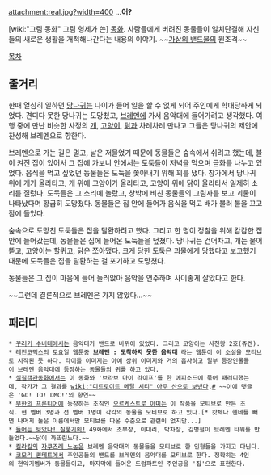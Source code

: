attachment:real.jpg?width=400
...'''어?'''

[wiki:"그림 동화" 그림 형제가 쓴] [[동화]]. 사람들에게 버려진 동물들이 일치단결해 자신들의 새로운 생활을 개척해나간다는 내용의 이야기. ~~[[가상의 밴드]]물의 원조격~~

[[목차]]
== 줄거리 ==
한때 열심히 일하던 [[당나귀]]는 나이가 들어 일을 할 수 없게 되어 주인에게 학대당하게 되었다. 견디다 못한 당나귀는 도망쳤고, [[브레멘]]에 가서 음악대에 들어가려고 생각했다. 여행 중에 만난 비슷한 사정의 [[개]], [[고양이]], [[닭]]과 차례차례 만나고 그들은 당나귀의 제안에 찬성해 브레멘으로 향한다.

브레멘으로 가는 길은 멀고, 날은 저물었기 때문에 동물들은 숲속에서 쉬려고 했는데, 불이 켜진 집이 있어서 그 집에 가보니 안에서는 도둑들이 저녁을 먹으며 금화를 나누고 있었다. 음식을 먹고 싶었던 동물들은 도둑을 쫓아내기 위해 꾀를 냈다. 창가에서 당나귀 위에 개가 올라타고, 개 위에 고양이가 올라타고, 고양이 위에 닭이 올라타서 일제히 소리를 질렀다. 도둑들은 그 소리에 놀랐고, 창밖에 비친 동물들의 그림자를 보고 괴물이 나타났다며 황급히 도망쳤다. 동물들은 집 안에 들어가 음식을 먹고 배가 불러 불을 끄고 잠에 들었다.

숲속으로 도망친 도둑들은 집을 탈환하려고 했다. 그리고 한 명이 정찰을 위해 캄캄한 집 안에 들어갔는데, 동물들은 집에 들어온 도둑들을 덮쳤다. 당나귀는 걷어차고, 개는 물어뜯고, 고양이는 할퀴고, 닭은 쪼아댔다. 크게 당한 도둑은 괴물에게 당했다고 보고했기 때문에 도둑들은 집을 탈환하는 걸 포기하고 도망쳤다.

동물들은 그 집이 마음에 들어 눌러앉아 음악을 연주하며 사이좋게 살았다고 한다.

~~그런데 결론적으로 브레멘은 가지 않았다...~~

== 패러디 ==
 * [[꾸러기 수비대]]에서는 음악대가 밴드로 바뀌어 있었다. 그리고 고양이는 사천왕 2호(쥬켄).
 * [[레진코믹스]]의 토요일 웹툰중 '''브레멘 : 도착하지 못한 음악대''' 라는 웹툰이 이 소설을 모티브로 시작된 듯 하다. 타이틀 이미지는 아예 상위 이미지와 거의 흡사하고 일부 등장인물들이 브레멘 음악대에 등장하는 동물들의 귀를 하고 있다.
 * [[실질객관동화]]에서는 이 동화와 '브라보 마이 라이프'를 한 에피소드에 묶어 패러디했는데, 작가가 그 결과를 [[wiki:"디트로이트 메탈 시티" 아주 산으로 보냈다]].[http://comic.naver.com/webtoon/detail.nhn?titleId=70046&no=58&weekday=thu #] ~~이에 댓글은 'GO! TO! DMC!'의 향연~~
 * [[무한의 프론티어]]에 등장하는 조직인 [[오르케스트로 아미]]는 이 작품을 모티브로 만든 조직. 현 멤버 3명과 전 멤버 1명이 각각의 동물을 모티브로 하고 있다.[* 캇체나 헨네를 빼면 나머지 둘은 이름에서만 모티브를 따온 수준으로 관련이 없지만...]
 * [[들어는 보았나! 질풍기획!]] 49화에서 조부장, 이대리, 박차장, 김병철이 브레멘 타워를 만들었다.~~닭이 까뜨린느다.~~
 * [[킬라킬]]의 [[자쿠즈레 노논]]은 브레멘 음악대의 동물들을 모티브로 한 인형들을 가지고 다닌다.
 * [[코모리 퀸테트]]에서 주인공들의 밴드를 브레멘의 음악대를 모티브로 한다. 정확히는 4인의 현악기멤버가 동물들이고, 마지막에 들어온 드럼파트인 주인공을 '집'으로 표현한다.
